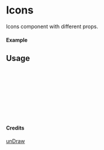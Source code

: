 
<Meta of={Icons} title="unDraw/Icons" />

# Icons

Icons component with different props.

#### Example

<Canvas of={Icons.Primary} />

## Usage

```ts
import { Icons } from "yadl-ui";

const Example = () => {
  return (
      <Icons />
  );
};

export default Example;
```

#### Credits
[unDraw](https://undraw.co/illustrations)
